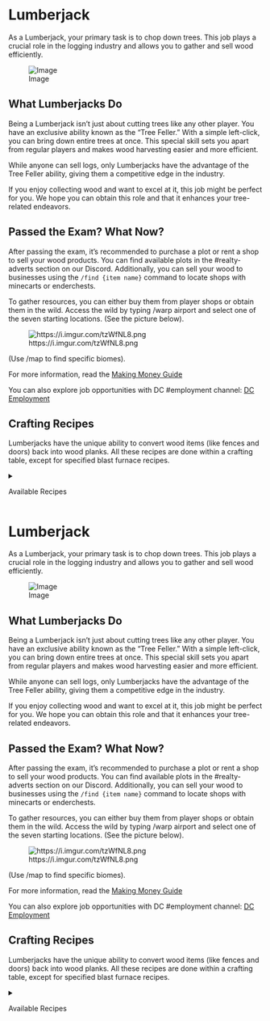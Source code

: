 <span id="lumberjack"></span>
= Lumberjack =

As a Lumberjack, your primary task is to chop down trees. This job plays a crucial role in the logging industry and allows you to gather and sell wood efficiently.

<div class="figure">

[[File:https://media.discordapp.net/attachments/838356841217916989/1165658737420284056/2023-03-12_18.10.35.png?ex=6547a74b&is=6535324b&hm=dd2124d5472dad1a063310cfdadb4fe38437b867979c14203a3d0f62a14cca51&=&width=1266&height=671|Image]]

</div>
<span id="what-lumberjacks-do"></span>
== What Lumberjacks Do ==

Being a Lumberjack isn’t just about cutting trees like any other player. You have an exclusive ability known as the “Tree Feller.” With a simple left-click, you can bring down entire trees at once. This special skill sets you apart from regular players and makes wood harvesting easier and more efficient.

While anyone can sell logs, only Lumberjacks have the advantage of the Tree Feller ability, giving them a competitive edge in the industry.

If you enjoy collecting wood and want to excel at it, this job might be perfect for you. We hope you can obtain this role and that it enhances your tree-related endeavors.

<span id="passed-the-exam-what-now"></span>
== Passed the Exam? What Now? ==

After passing the exam, it’s recommended to purchase a plot or rent a shop to sell your wood products. You can find available plots in the #realty-adverts section on our Discord. Additionally, you can sell your wood to businesses using the <code>/find {item name}</code> command to locate shops with minecarts or enderchests.

To gather resources, you can either buy them from player shops or obtain them in the wild. Access the wild by typing /warp airport and select one of the seven starting locations. (See the picture below).

[[File:https://i.imgur.com/tzWfNL8.png]]

(Use /map to find specific biomes).

For more information, read the [https://wiki.democracycraft.net/government/money/ Making Money Guide]

You can also explore job opportunities with DC #employment channel: [https://discord.gg/democracy DC Employment]

<span id="crafting-recipes"></span>
== Crafting Recipes ==

Lumberjacks have the unique ability to convert wood items (like fences and doors) back into wood planks. All these recipes are done within a crafting table, except for specified blast furnace recipes.

<details>
<summary>
Available Recipes
</summary>
* Slab -&gt; 1 plank
* Fence -&gt; 1 plank
* Stair -&gt; 1 plank
* Door -&gt; 1 plank
* Trapdoor -&gt; 1 plank
* Fence Gate -&gt; 1 plank
* Boat -&gt; 2 planks
* Sign -&gt; 1 plank

</details>
<span id="lumberjack-1"></span>
= Lumberjack =

As a Lumberjack, your primary task is to chop down trees. This job plays a crucial role in the logging industry and allows you to gather and sell wood efficiently.

<div class="figure">

[[File:https://media.discordapp.net/attachments/838356841217916989/1165658737420284056/2023-03-12_18.10.35.png?ex=6547a74b&is=6535324b&hm=dd2124d5472dad1a063310cfdadb4fe38437b867979c14203a3d0f62a14cca51&=&width=1266&height=671|Image]]

</div>
<span id="what-lumberjacks-do-1"></span>
== What Lumberjacks Do ==

Being a Lumberjack isn’t just about cutting trees like any other player. You have an exclusive ability known as the “Tree Feller.” With a simple left-click, you can bring down entire trees at once. This special skill sets you apart from regular players and makes wood harvesting easier and more efficient.

While anyone can sell logs, only Lumberjacks have the advantage of the Tree Feller ability, giving them a competitive edge in the industry.

If you enjoy collecting wood and want to excel at it, this job might be perfect for you. We hope you can obtain this role and that it enhances your tree-related endeavors.

<span id="passed-the-exam-what-now-1"></span>
== Passed the Exam? What Now? ==

After passing the exam, it’s recommended to purchase a plot or rent a shop to sell your wood products. You can find available plots in the #realty-adverts section on our Discord. Additionally, you can sell your wood to businesses using the <code>/find {item name}</code> command to locate shops with minecarts or enderchests.

To gather resources, you can either buy them from player shops or obtain them in the wild. Access the wild by typing /warp airport and select one of the seven starting locations. (See the picture below).

[[File:https://i.imgur.com/tzWfNL8.png]]

(Use /map to find specific biomes).

For more information, read the [https://wiki.democracycraft.net/government/money/ Making Money Guide]

You can also explore job opportunities with DC #employment channel: [https://discord.gg/democracy DC Employment]

<span id="crafting-recipes-1"></span>
== Crafting Recipes ==

Lumberjacks have the unique ability to convert wood items (like fences and doors) back into wood planks. All these recipes are done within a crafting table, except for specified blast furnace recipes.

<details>
<summary>
Available Recipes
</summary>
* Slab -&gt; 1 plank
* Fence -&gt; 1 plank
* Stair -&gt; 1 plank
* Door -&gt; 1 plank
* Trapdoor -&gt; 1 plank
* Fence Gate -&gt; 1 plank
* Boat -&gt; 2 planks
* Sign -&gt; 1 plank

</details>
